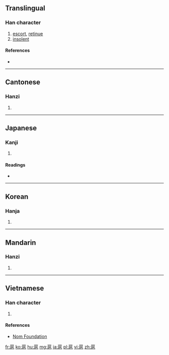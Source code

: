 ==Translingual==

===Han character===
{{Han char|rn=63|rad=戶|as=07|sn=11|four=72217|canj=竹尸口日山 (HSRAU), 戈尸口日山 (ISRAU)|ids=⿸戶邑, ⿸户邑, ⿸戸邑}}

# [[escort]], [[retinue]]
# [[insolent]]

====References====
* {{Han ref|kx=0416.160|dkj=11746|dj=0761.200|hdz=32264.010|uh=6248|ud=25160|bh=B1AF|bd=45487}}

----

==Cantonese==

===Hanzi===
{{yue-hanzi|jyut=[[wu6]]|y=wu6}}

# {{defn|lang=yue|sort=戶07}}

----

==Japanese==

===Kanji===
{{ja-kanji|grade=|rs=戶07}}

# {{defn|lang=ja|sort=戶07}}

====Readings====
* {{ja-readings|on=[[こ]] (ko)|kun=[[したがう]] (shitagau)}}

----

==Korean==

===Hanja===
{{ko-hanja|hangeul=호|eumhun=|rv=ho|mr=ho|y=ho}}

# {{defn|lang=ko|sort=戶07}}

----

==Mandarin==

===Hanzi===
{{cmn-hanzi|pin=[[hù]] ([[hu4]]), [[zā]] ([[za1]]), [[zhá]] ([[zha2]]), [[zhǎ]] ([[zha3]])|wg=hu<sup>4</sup>, tsa<sup>1</sup>, cha<sup>2</sup>, cha<sup>3</sup>}}

# {{defn|lang=cmn|sort=戶07}}

----

==Vietnamese==

===Han character===
{{vi-readings|rs=戶07| hanviet = hộ}}

# {{defn|lang=vi|sort=戶07}}

====References====
*[http://nomfoundation.org/common/nom_details.php?codepoint=6248 Nom Foundation]

[[fr:扈]]
[[ko:扈]]
[[hu:扈]]
[[mg:扈]]
[[ja:扈]]
[[pl:扈]]
[[vi:扈]]
[[zh:扈]]